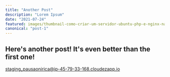 ```yaml
---
title: "Another Post"
description: "Lorem Ipsum"
date: "2021-07-24"
featured: images/thumbnail-como-criar-um-servidor-ubuntu-php-e-nginx-na-aws.png
canonical: "post-1"
---
```


## Here's another post! It's even better than the first one!


staging_pausaonirica@ip-45-79-33-168.cloudezapp.io